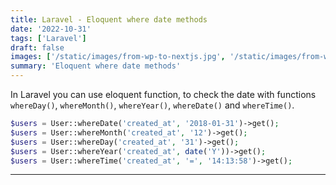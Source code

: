 ```yaml
---
title: Laravel - Eloquent where date methods
date: '2022-10-31'
tags: ['Laravel']
draft: false
images: ['/static/images/from-wp-to-nextjs.jpg', '/static/images/from-wp-to-nextjs.jpg']
summary: 'Eloquent where date methods'
---
```



In Laravel you can use eloquent function, to check the date with functions `whereDay()`, `whereMonth()`, `whereYear()`, `whereDate()` and `whereTime()`.

```php
$users = User::whereDate('created_at', '2018-01-31')->get();
$users = User::whereMonth('created_at', '12')->get();
$users = User::whereDay('created_at', '31')->get();
$users = User::whereYear('created_at', date('Y'))->get();
$users = User::whereTime('created_at', '=', '14:13:58')->get();
```
---

